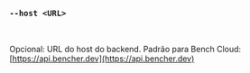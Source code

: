 ### `--host <URL>`

<br />

Opcional: URL do host do backend.
Padrão para Bench Cloud: [https://api.bencher.dev](https://api.bencher.dev)